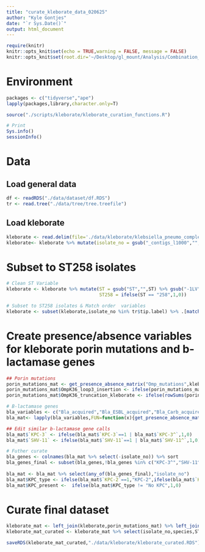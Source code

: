 ```yaml
---
title: "curate_kleborate_data_020625"
author: "Kyle Gontjes"
date: "`r Sys.Date()`"
output: html_document
---
```


```r
require(knitr)
knitr::opts_knit$set(echo = TRUE,warning = FALSE, message = FALSE)  
knitr::opts_knit$set(root.dir='~/Desktop/gl_mount/Analysis/Combination_resistance/pre-intro-blbli-resistance-ms/') 
```

# Environment
```r
packages <- c("tidyverse","ape")
lapply(packages,library,character.only=T)

source("./scripts/kleborate/kleborate_curation_functions.R")

# Print
Sys.info()
sessionInfo() 
```

# Data
## Load general data
```r
df <- readRDS("./data/dataset/df.RDS")
tr <- read.tree("./data/tree/tree.treefile")
```

## Load kleborate
```r
kleborate <- read.delim(file='./data/kleborate/klebsiella_pneumo_complex_output.txt',sep='\t')
kleborate<- kleborate %>% mutate(isolate_no = gsub("_contigs_l1000","",strain)) %>% `rownames<-`(.$isolate_no) 
```

# Subset to ST258 isolates
```r
# Clean ST Variable
kleborate <- kleborate %>% mutate(ST = gsub("ST","",ST) %>% gsub("-1LV","*",.),
                                  ST258 = ifelse(ST == "258",1,0))

# Subset to ST258 isolates & Match order  variables
kleborate <- subset(kleborate,isolate_no %in% tr$tip.label) %>% .[match(as.vector(tr$tip.label), .$isolate_no),] 
```

# Create presence/absence variables for kleborate porin mutations and b-lactamase genes
```r
## Porin mutations
porin_mutations_mat <- get_presence_absence_matrix("Omp_mutations",kleborate) %>% as.data.frame %>% mutate(isolate_no = rownames(.))
porin_mutations_mat$OmpK36_loop3_insertion <- ifelse(porin_mutations_mat$OmpK36GD==1   | porin_mutations_mat$OmpK36TD ==1,1,0)  
porin_mutations_mat$OmpK36_truncation_kleborate <- ifelse(rowSums(porin_mutations_mat %>% select("OmpK36-0%","OmpK36-14%","OmpK36-22%","OmpK36-53%","OmpK36-74%"))>0,1,0)

# B-lactamase genes  
bla_variables <- c("Bla_acquired","Bla_ESBL_acquired","Bla_Carb_acquired","Bla_chr")
bla_mat<- lapply(bla_variables,FUN=function(x){get_presence_absence_matrix(x,kleborate)}) %>% do.call(cbind,.) %>% as.data.frame %>% mutate(isolate_no = rownames(.)) 

## Edit similar b-lactamase gene calls
bla_mat$`KPC-3` <- ifelse(bla_mat$`KPC-3`==1 | bla_mat$`KPC-3^`,1,0)
bla_mat$`SHV-11` <- ifelse(bla_mat$`SHV-11`==1 | bla_mat$`SHV-11^`,1,0) 

# Futher curate
bla_genes <- colnames(bla_mat %>% select(-isolate_no)) %>% sort
bla_genes_final <- subset(bla_genes,!bla_genes %in% c("KPC-3^","SHV-11^","SHV-12^"))
  
bla_mat <- bla_mat %>% select(any_of(bla_genes_final),"isolate_no")
bla_mat$KPC_type <- ifelse(bla_mat$`KPC-2`==1,"KPC-2",ifelse(bla_mat$`KPC-3`==1,"KPC-3",ifelse(bla_mat$`KPC-5`==1,"KPC-5","No KPC")))
bla_mat$KPC_present <-  ifelse(bla_mat$KPC_type != "No KPC",1,0) 
```

# Curate final dataset
```r
kleborate_mat <- left_join(kleborate,porin_mutations_mat) %>% left_join(bla_mat)
kleborate_mat_curated <- kleborate_mat %>% select(isolate_no,species,ST,Omp_mutations,all_of(colnames(porin_mutations_mat %>% select(-isolate_no))),bla_variables,all_of(colnames(bla_mat %>% select(-isolate_no))))

saveRDS(kleborate_mat_curated,"./data/kleborate/kleborate_curated.RDS")
```